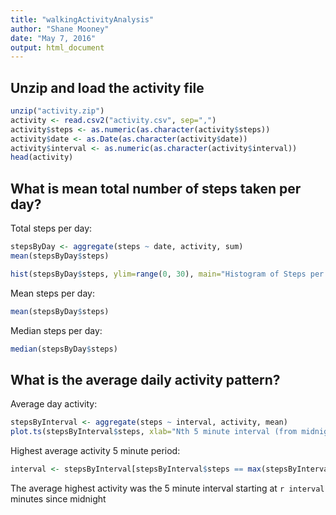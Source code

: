 ```yaml
---
title: "walkingActivityAnalysis"
author: "Shane Mooney"
date: "May 7, 2016"
output: html_document
---
```

## Unzip and load the activity file
```r
unzip("activity.zip")
activity <- read.csv2("activity.csv", sep=",")
activity$steps <- as.numeric(as.character(activity$steps))
activity$date <- as.Date(as.character(activity$date))
activity$interval <- as.numeric(as.character(activity$interval))
head(activity)
```


## What is mean total number of steps taken per day?

Total steps per day:
```r
stepsByDay <- aggregate(steps ~ date, activity, sum)
mean(stepsByDay$steps)
```

```r
hist(stepsByDay$steps, ylim=range(0, 30), main="Histogram of Steps per Day")
```

Mean steps per day:
```r
mean(stepsByDay$steps)
```

Median steps per day:
```r
median(stepsByDay$steps)
```

## What is the average daily activity pattern?

Average day activity:
```r
stepsByInterval <- aggregate(steps ~ interval, activity, mean)
plot.ts(stepsByInterval$steps, xlab="Nth 5 minute interval (from midnight)", ylab = "Steps")
```

Highest average activity 5 minute period:
```r
interval <- stepsByInterval[stepsByInterval$steps == max(stepsByInterval$steps), ]$interval
```
The average highest activity was the 5 minute interval starting at `r interval` minutes since midnight



